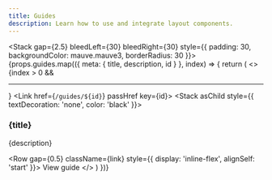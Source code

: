 ```yaml
---
title: Guides
description: Learn how to use and integrate layout components.
---
```



<Stack gap={2.5} bleedLeft={30} bleedRight={30} style={{ padding: 30, backgroundColor: mauve.mauve3, borderRadius: 30 }}>
  {props.guides.map(({ meta: { title, description, id } }, index) => {
    return (
      <>
        {index > 0 && <hr />}
        <Link href={`/guides/${id}`} passHref key={id}>
          <Stack asChild style={{ textDecoration: 'none', color: 'black' }}>
            <a>
              <h3>{title}</h3>
              <p>{description}</p>
              <Row gap={0.5} className={link} style={{ display: 'inline-flex', alignSelf: 'start' }}>
                <span>View guide</span><ArrowRight size={20} />
              </Row>
            </a>
          </Stack>
        </Link>
      </>
    )
  })}
</Stack>
